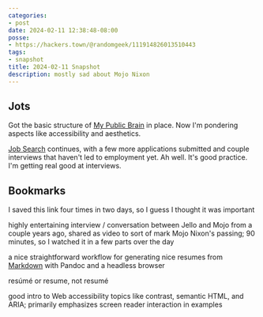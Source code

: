 ```yaml
---
categories:
- post
date: 2024-02-11 12:38:48-08:00
posse:
- https://hackers.town/@randomgeek/111914826013510443
tags:
- snapshot
title: 2024-02-11 Snapshot
description: mostly sad about Mojo Nixon
---
```


## Jots

Got the basic structure of [My Public Brain](card/My%20Public%20Brain.md) in place. Now I'm pondering aspects like accessibility and aesthetics.

[Job Search](card/Job%20Search.md) continues, with a few more applications submitted and couple interviews that haven't led to employment yet. Ah well. It's good practice. I'm getting real good at interviews.

## Bookmarks

<Bookmark
  href="https://www.additudemag.com/symptoms-of-add-hyperarousal-rejection-sensitivity"
  title="3 Defining Features of ADHD Rejection Sensitive Dysphoria, Hyperfocus">
I saved this link four times in two days, so I guess I thought it was important
</Bookmark>

<Bookmark
  href="https://www.youtube.com/watch?v=FVYzjVU_pvA"
  title="Jello Biafra's Renegade Roundtable - MOJO NIXON (Full Episode) - YouTube">
highly entertaining interview / conversation between Jello and Mojo from a couple years ago, shared as video to sort of mark Mojo Nixon's passing; 90 minutes, so I watched it in a few parts over the day
</Bookmark>

<Bookmark
  href="https://github.com/mikepqr/resume.md"
  title="GitHub - mikepqr/resume.md: Write your resume in Markdown, style it with CSS, output to HTML and PDF">
a nice straightforward workflow for generating nice resumes from [Markdown](card/Markdown.md) with Pandoc and a headless browser
</Bookmark>

<Bookmark
  href="https://novoresume.com/career-blog/how-to-spell-resume"
  title="How to Spell “Resume” - Résumé, Resumé, or No Accent?">
resúmé or resume, not resumé
</Bookmark>

<Bookmark
  href="https://www.youtube.com/watch?v=e2nkq3h1P68"
  title="Learn Accessibility - Full a11y Tutorial - YouTube">
good intro to Web accessibility topics like contrast, semantic HTML, and ARIA; primarily emphasizes screen reader interaction in examples
</Bookmark>
